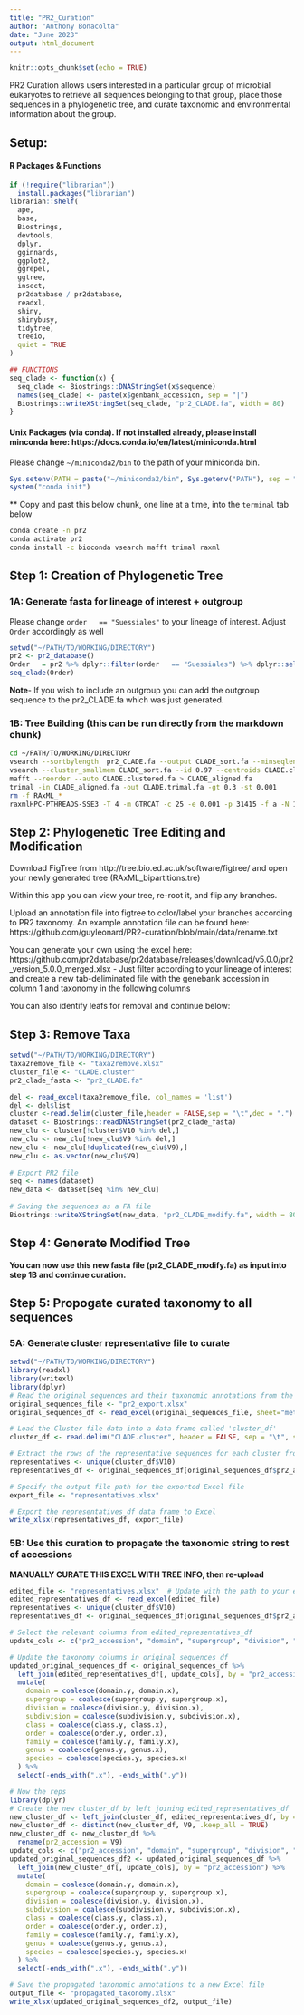 ```yaml
---
title: "PR2_Curation"
author: "Anthony Bonacolta"
date: "June 2023"
output: html_document
---
```


```r
knitr::opts_chunk$set(echo = TRUE)
```

PR2 Curation allows users interested in a particular group of microbial eukaryotes to retrieve all sequences belonging to that group, place those sequences in a phylogenetic tree, and curate taxonomic and environmental information about the group.

## Setup:
#### R Packages & Functions
```r
if (!require("librarian"))
  install.packages("librarian")
librarian::shelf(
  ape,
  base,
  Biostrings,
  devtools,
  dplyr,
  gginnards,
  ggplot2,
  ggrepel,
  ggtree,
  insect,
  pr2database / pr2database,
  readxl,
  shiny,
  shinybusy,
  tidytree,
  treeio,
  quiet = TRUE
)

## FUNCTIONS
seq_clade <- function(x) {
  seq_clade <- Biostrings::DNAStringSet(x$sequence)
  names(seq_clade) <- paste(x$genbank_accession, sep = "|")
  Biostrings::writeXStringSet(seq_clade, "pr2_CLADE.fa", width = 80)
}
```

#### Unix Packages (via conda). If not installed already, please install minconda here: https://docs.conda.io/en/latest/miniconda.html 
Please change `~/miniconda2/bin` to the path of your miniconda bin.
```r
Sys.setenv(PATH = paste("~/miniconda2/bin", Sys.getenv("PATH"), sep = ":"))
system("conda init")
```
** Copy and past this below chunk, one line at a time, into the `terminal` tab below
```bash
conda create -n pr2
conda activate pr2
conda install -c bioconda vsearch mafft trimal raxml
```

## Step 1: Creation of Phylogenetic Tree
### 1A: Generate fasta for lineage of interest + outgroup
Please change `order   == "Suessiales"` to your lineage of interest. Adjust `Order` accordingly as well
```r
setwd("~/PATH/TO/WORKING/DIRECTORY")
pr2 <- pr2_database()
Order   = pr2 %>% dplyr::filter(order   == "Suessiales") %>% dplyr::select(genbank_accession, sequence_length, sequence)
seq_clade(Order)
```

**Note**- If you wish to include an outgroup you can add the outgroup sequence to the pr2_CLADE.fa which was just generated.

### 1B: Tree Building (this can be run directly from the markdown chunk)
```bash
cd ~/PATH/TO/WORKING/DIRECTORY
vsearch --sortbylength  pr2_CLADE.fa --output CLADE_sort.fa --minseqlength 500 -notrunclabels
vsearch --cluster_smallmem CLADE_sort.fa --id 0.97 --centroids CLADE.clustered.fa -uc CLADE.cluster
mafft --reorder --auto CLADE.clustered.fa > CLADE_aligned.fa
trimal -in CLADE_aligned.fa -out CLADE.trimal.fa -gt 0.3 -st 0.001
rm -f RAxML_*
raxmlHPC-PTHREADS-SSE3 -T 4 -m GTRCAT -c 25 -e 0.001 -p 31415 -f a -N 100 -x 02938 -n tre -s CLADE.trimal.fa
```

## Step 2: Phylogenetic Tree Editing and Modification
Download FigTree from http://tree.bio.ed.ac.uk/software/figtree/ and open your newly generated tree (RAxML_bipartitions.tre)

Within this app you can view your tree, re-root it, and flip any branches. 

Upload an annotation file into figtree to color/label your branches according to PR2 taxonomy.
An example annotation file can be found here: https://github.com/guyleonard/PR2-curation/blob/main/data/rename.txt

You can generate your own using the excel here: https://github.com/pr2database/pr2database/releases/download/v5.0.0/pr2_version_5.0.0_merged.xlsx 
- Just filter according to your lineage of interest and create a new tab-deliminated file with the genebank accession in column 1 and taxonomy in the following columns

You can also identify leafs for removal and continue below:

## Step 3: Remove Taxa
```r
setwd("~/PATH/TO/WORKING/DIRECTORY")
taxa2remove_file <- "taxa2remove.xlsx"
cluster_file <- "CLADE.cluster"
pr2_clade_fasta <- "pr2_CLADE.fa"

del <- read_excel(taxa2remove_file, col_names = 'list')
del <- del$list
cluster <-read.delim(cluster_file,header = FALSE,sep = "\t",dec = ".")
dataset <- Biostrings::readDNAStringSet(pr2_clade_fasta)
new_clu <- cluster[!cluster$V10 %in% del,]
new_clu <- new_clu[!new_clu$V9 %in% del,]
new_clu <- new_clu[!duplicated(new_clu$V9),]
new_clu <- as.vector(new_clu$V9)
    
# Export PR2 file
seq <- names(dataset)
new_data <- dataset[seq %in% new_clu]
    
# Saving the sequences as a FA file
Biostrings::writeXStringSet(new_data, "pr2_CLADE_modify.fa", width = 80)
```

## Step 4: Generate Modified Tree
**You can now use this new fasta file (pr2_CLADE_modify.fa) as input into step 1B and continue curation.**

## Step 5: Propogate curated taxonomy to all sequences
### 5A: Generate cluster representative file to curate
```r
setwd("~/PATH/TO/WORKING/DIRECTORY")
library(readxl)
library(writexl)
library(dplyr)
# Read the original sequences and their taxonomic annotations from the Excel file.
original_sequences_file <- "pr2_export.xlsx"  
original_sequences_df <- read_excel(original_sequences_file, sheet="metadata")

# Load the Cluster file data into a data frame called 'cluster_df'
cluster_df <- read.delim("CLADE.cluster", header = FALSE, sep = "\t", stringsAsFactors = FALSE)

# Extract the rows of the representative sequences for each cluster from the original sequences data frame
representatives <- unique(cluster_df$V10)
representatives_df <- original_sequences_df[original_sequences_df$pr2_accession %in% representatives, ]

# Specify the output file path for the exported Excel file
export_file <- "representatives.xlsx"

# Export the representatives_df data frame to Excel
write_xlsx(representatives_df, export_file)
```

### 5B: Use this curation to propagate the taxonomic string to rest of accessions
**MANUALLY CURATE THIS EXCEL WITH TREE INFO, then re-upload**
```r
edited_file <- "representatives.xlsx"  # Update with the path to your edited Excel file
edited_representatives_df <- read_excel(edited_file)
representatives <- unique(cluster_df$V10)
representatives_df <- original_sequences_df[original_sequences_df$pr2_accession %in% representatives, ]

# Select the relevant columns from edited_representatives_df
update_cols <- c("pr2_accession", "domain", "supergroup", "division", "subdivision", "class", "order", "family", "genus", "species")

# Update the taxonomy columns in original_sequences_df
updated_original_sequences_df <- original_sequences_df %>%
  left_join(edited_representatives_df[, update_cols], by = "pr2_accession") %>%
  mutate(
    domain = coalesce(domain.y, domain.x),
    supergroup = coalesce(supergroup.y, supergroup.x),
    division = coalesce(division.y, division.x),
    subdivision = coalesce(subdivision.y, subdivision.x),
    class = coalesce(class.y, class.x),
    order = coalesce(order.y, order.x),
    family = coalesce(family.y, family.x),
    genus = coalesce(genus.y, genus.x),
    species = coalesce(species.y, species.x)
  ) %>%
  select(-ends_with(".x"), -ends_with(".y"))

# Now the reps
library(dplyr)
# Create the new cluster_df by left joining edited_representatives_df
new_cluster_df <- left_join(cluster_df, edited_representatives_df, by = c("V10" = "pr2_accession"))
new_cluster_df <- distinct(new_cluster_df, V9, .keep_all = TRUE)
new_cluster_df <- new_cluster_df %>%
  rename(pr2_accession = V9)
update_cols <- c("pr2_accession", "domain", "supergroup", "division", "subdivision", "class", "order", "family", "genus", "species")
updated_original_sequences_df2 <- updated_original_sequences_df %>%
  left_join(new_cluster_df[, update_cols], by = "pr2_accession") %>%
  mutate(
    domain = coalesce(domain.y, domain.x),
    supergroup = coalesce(supergroup.y, supergroup.x),
    division = coalesce(division.y, division.x),
    subdivision = coalesce(subdivision.y, subdivision.x),
    class = coalesce(class.y, class.x),
    order = coalesce(order.y, order.x),
    family = coalesce(family.y, family.x),
    genus = coalesce(genus.y, genus.x),
    species = coalesce(species.y, species.x)
  ) %>%
  select(-ends_with(".x"), -ends_with(".y"))

# Save the propagated taxonomic annotations to a new Excel file
output_file <- "propagated_taxonomy.xlsx"
write_xlsx(updated_original_sequences_df2, output_file)
```
